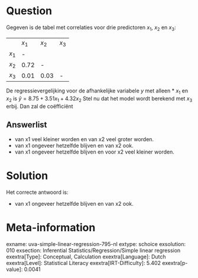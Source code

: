 Question
========

Gegeven is de tabel met correlaties voor drie predictoren *x*~1~, *x*~2~
en *x*~3~:

  -------- -------- -------- --------
           *x*~1~   *x*~2~   *x*~3~
  *x*~1~   \-                 
  *x*~2~   0.72     \-        
  *x*~3~   0.01     0.03     \-
  -------- -------- -------- --------

De regressievergelijking voor de afhankelijke variabele *y* met alleen
* *x*~1~ en *x*~2~ is $\hat{y} = 8.75 + 3.51x_{1} + 4.32x_{2}$
Stel nu dat het model wordt berekend met *x*~3~ erbij. Dan zal de
coëfficiënt

Answerlist
----------

* van x1 veel kleiner worden en van x2 veel groter worden.
* van x1 ongeveer hetzelfde blijven en van x2 ook.
* van x1 ongeveer hetzelfde blijven en voor x2 veel kleiner worden.

Solution
========

Het correcte antwoord is: 

* van x1 ongeveer hetzelfde blijven en van x2 ook.

Meta-information
================
exname: uva-simple-linear-regression-795-nl
extype: schoice
exsolution: 010
exsection: Inferential Statistics/Regression/Simple linear regression
exextra[Type]: Conceptual, Calculation
exextra[Language]: Dutch
exextra[Level]: Statistical Literacy
exextra[IRT-Difficulty]: 5.402
exextra[p-value]: 0.0041
